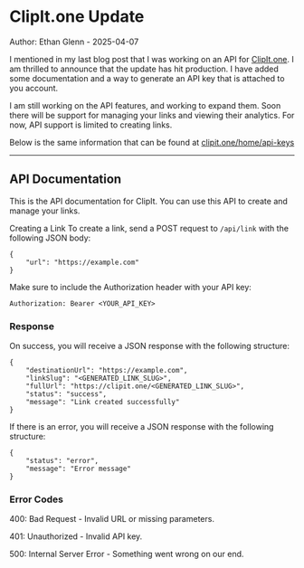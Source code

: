 # ClipIt.one Update

Author: Ethan Glenn - 2025-04-07

I mentioned in my last blog post that I was working on an API for [ClipIt.one](https://clipit.one). I am thrilled to announce that the update has hit production. I have added some documentation and a way to generate an API key that is attached to you account.

I am still working on the API features, and working to expand them. Soon there will be support for managing your links and viewing their analytics. For now, API support is limited to creating links.

Below is the same information that can be found at [clipit.one/home/api-keys](https://clipit.one/home/api-keys)

---

## API Documentation

This is the API documentation for ClipIt. You can use this API to create and manage your links.

Creating a Link
To create a link, send a POST request to `/api/link` with the following JSON body:

```
{
    "url": "https://example.com"
}
```

Make sure to include the Authorization header with your API key:

```
Authorization: Bearer <YOUR_API_KEY>
```

### Response

On success, you will receive a JSON response with the following structure:

```
{
    "destinationUrl": "https://example.com",
    "linkSlug": "<GENERATED_LINK_SLUG>",
    "fullUrl": "https://clipit.one/<GENERATED_LINK_SLUG>",
    "status": "success",
    "message": "Link created successfully"
}
```

If there is an error, you will receive a JSON response with the following structure:

```
{
    "status": "error",
    "message": "Error message"
}
```

### Error Codes

400: Bad Request - Invalid URL or missing parameters.

401: Unauthorized - Invalid API key.

500: Internal Server Error - Something went wrong on our end.
